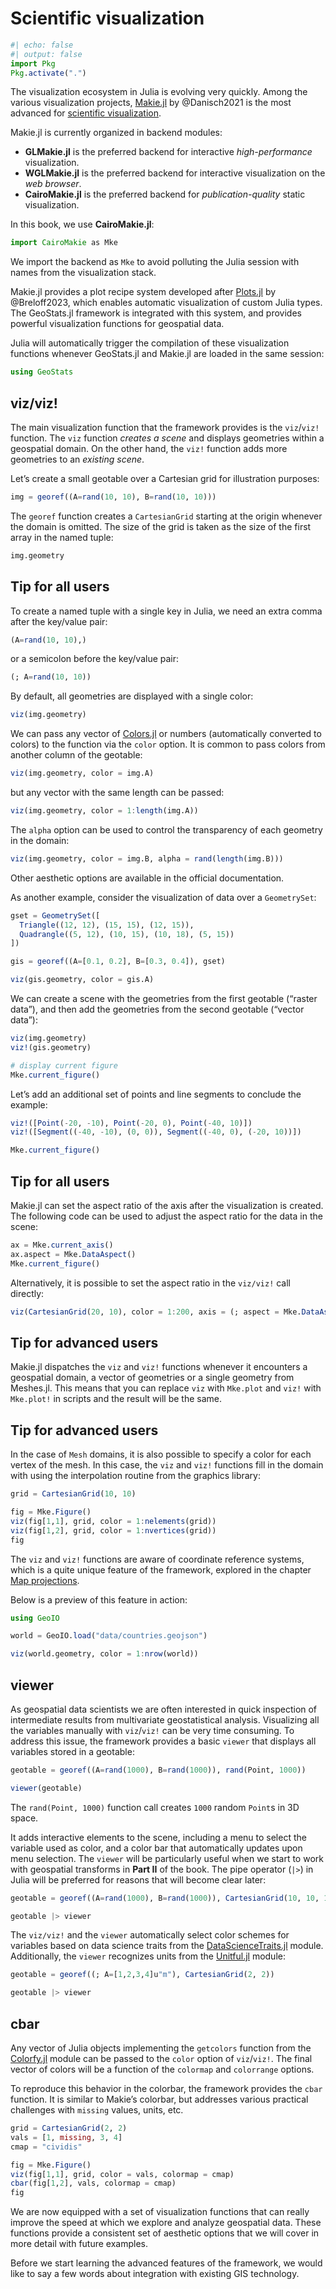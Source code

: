 # Scientific visualization

```julia
#| echo: false
#| output: false
import Pkg
Pkg.activate(".")
```

The visualization ecosystem in Julia is evolving very quickly. Among the various
visualization projects, [Makie.jl](https://github.com/MakieOrg/Makie.jl) by
@Danisch2021 is the most advanced for
[scientific visualization](https://en.wikipedia.org/wiki/Scientific_visualization).

Makie.jl is currently organized in backend modules:

- **GLMakie.jl** is the preferred backend for interactive *high-performance* visualization.
- **WGLMakie.jl** is the preferred backend for interactive visualization on the *web browser*.
- **CairoMakie.jl** is the preferred backend for *publication-quality* static visualization.

In this book, we use **CairoMakie.jl**:

```julia
import CairoMakie as Mke
```

::: {.callout-note}

We import the backend as `Mke` to avoid polluting the Julia
session with names from the visualization stack.

:::

Makie.jl provides a plot recipe system developed after
[Plots.jl](https://github.com/JuliaPlots/Plots.jl) by @Breloff2023,
which enables automatic visualization of custom Julia types.
The GeoStats.jl framework is integrated with this system,
and provides powerful visualization functions for geospatial
data.

Julia will automatically trigger the compilation of these
visualization functions whenever GeoStats.jl and Makie.jl
are loaded in the same session:

```julia
using GeoStats
```

## viz/viz!

The main visualization function that the framework provides is the
`viz`/`viz!` function. The `viz` function *creates a scene* and displays
geometries within a geospatial domain. On the other hand, the `viz!`
function adds more geometries to an *existing scene*.

Let's create a small geotable over a Cartesian grid for illustration purposes:

```julia
img = georef((A=rand(10, 10), B=rand(10, 10)))
```

::: {.callout-note}

The `georef` function creates a `CartesianGrid` starting at the origin
whenever the domain is omitted. The size of the grid is taken as the
size of the first array in the named tuple:

```julia
img.geometry
```

:::

::: {.callout-note}

## Tip for all users

To create a named tuple with a single key in Julia, we need an
extra comma after the key/value pair:

```julia
(A=rand(10, 10),)
```

or a semicolon before the key/value pair:

```julia
(; A=rand(10, 10))
```

:::

By default, all geometries are displayed with a single color:

```julia
viz(img.geometry)
```

We can pass any vector of [Colors.jl](https://github.com/JuliaGraphics/Colors.jl)
or numbers (automatically converted to colors) to the function via the `color`
option. It is common to pass colors from another column of the geotable:

```julia
viz(img.geometry, color = img.A)
```

but any vector with the same length can be passed:

```julia
viz(img.geometry, color = 1:length(img.A))
```

The `alpha` option can be used to control the transparency of each geometry
in the domain:

```julia
viz(img.geometry, color = img.B, alpha = rand(length(img.B)))
```

Other aesthetic options are available in the official documentation.

As another example, consider the visualization of data over a `GeometrySet`:

```julia
gset = GeometrySet([
  Triangle((12, 12), (15, 15), (12, 15)),
  Quadrangle((5, 12), (10, 15), (10, 18), (5, 15))
])

gis = georef((A=[0.1, 0.2], B=[0.3, 0.4]), gset)

viz(gis.geometry, color = gis.A)
```

We can create a scene with the geometries from the first geotable ("raster data"),
and then add the geometries from the second geotable ("vector data"):

```julia
viz(img.geometry)
viz!(gis.geometry)

# display current figure
Mke.current_figure()
```

Let's add an additional set of points and line segments to conclude the example:

```julia
viz!([Point(-20, -10), Point(-20, 0), Point(-40, 10)])
viz!([Segment((-40, -10), (0, 0)), Segment((-40, 0), (-20, 10))])

Mke.current_figure()
```

::: {.callout-note}

## Tip for all users

Makie.jl can set the aspect ratio of the axis after the visualization is created.
The following code can be used to adjust the aspect ratio for the data in the scene:

```julia
ax = Mke.current_axis()
ax.aspect = Mke.DataAspect()
Mke.current_figure()
```

Alternatively, it is possible to set the aspect ratio in the `viz/viz!` call directly:

```julia
viz(CartesianGrid(20, 10), color = 1:200, axis = (; aspect = Mke.DataAspect()))
```

:::

::: {.callout-note}

## Tip for advanced users

Makie.jl dispatches the `viz` and `viz!` functions whenever it encounters
a geospatial domain, a vector of geometries or a single geometry from Meshes.jl.
This means that you can replace `viz` with `Mke.plot` and `viz!` with `Mke.plot!`
in scripts and the result will be the same.

:::

::: {.callout-note}

## Tip for advanced users

In the case of `Mesh` domains, it is also possible to specify a color for each vertex
of the mesh. In this case, the `viz` and `viz!` functions fill in the domain with using
the interpolation routine from the graphics library:

```julia
grid = CartesianGrid(10, 10)

fig = Mke.Figure()
viz(fig[1,1], grid, color = 1:nelements(grid))
viz(fig[1,2], grid, color = 1:nvertices(grid))
fig
```

:::

The `viz` and `viz!` functions are aware of coordinate reference systems, which is a quite
unique feature of the framework, explored in the chapter [Map projections](06-projections.qmd).

Below is a preview of this feature in action:

```julia
using GeoIO

world = GeoIO.load("data/countries.geojson")

viz(world.geometry, color = 1:nrow(world))
```

## viewer

As geospatial data scientists we are often interested in quick inspection
of intermediate results from multivariate geostatistical analysis. Visualizing
all the variables manually with `viz`/`viz!` can be very time consuming.
To address this issue, the framework provides a basic `viewer` that displays
all variables stored in a geotable:

```julia
geotable = georef((A=rand(1000), B=rand(1000)), rand(Point, 1000))

viewer(geotable)
```

::: {.callout-note}

The `rand(Point, 1000)` function call creates `1000` random `Point`s in 3D space.

:::

It adds interactive elements to the scene, including a menu to select the
variable used as color, and a color bar that automatically updates upon
menu selection. The `viewer` will be particularly useful when we start to
work with geospatial transforms in **Part II** of the book. The pipe
operator (`|>`) in Julia will be preferred for reasons that will become
clear later:

```julia
geotable = georef((A=rand(1000), B=rand(1000)), CartesianGrid(10, 10, 10))

geotable |> viewer
```

::: {.callout-note}

The `viz/viz!` and the `viewer` automatically select color schemes
for variables based on data science traits from the
[DataScienceTraits.jl](https://github.com/JuliaML/DataScienceTraits.jl)
module. Additionally, the `viewer` recognizes units from the
[Unitful.jl](https://github.com/PainterQubits/Unitful.jl)
module:

```julia
geotable = georef((; A=[1,2,3,4]u"m"), CartesianGrid(2, 2))

geotable |> viewer
```

:::

## cbar

Any vector of Julia objects implementing the `getcolors`
function from the [Colorfy.jl](https://github.com/JuliaGraphics/Colorfy.jl)
module can be passed to the `color` option of `viz`/`viz!`.
The final vector of colors will be a function of the `colormap`
and `colorrange` options.

To reproduce this behavior in the colorbar, the framework provides
the `cbar` function. It is similar to Makie's colorbar, but addresses
various practical challenges with `missing` values, units, etc.

```julia
grid = CartesianGrid(2, 2)
vals = [1, missing, 3, 4]
cmap = "cividis"

fig = Mke.Figure()
viz(fig[1,1], grid, color = vals, colormap = cmap)
cbar(fig[1,2], vals, colormap = cmap)
fig
```

We are now equipped with a set of visualization functions that can
really improve the speed at which we explore and analyze geospatial data.
These functions provide a consistent set of aesthetic options that we
will cover in more detail with future examples.

Before we start learning the advanced features of the framework, we would
like to say a few words about integration with existing GIS technology.